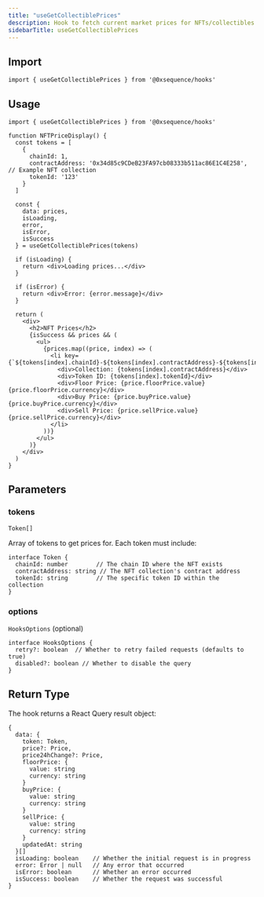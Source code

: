 ```yaml
---
title: "useGetCollectiblePrices"
description: Hook to fetch current market prices for NFTs/collectibles
sidebarTitle: useGetCollectiblePrices
---
```


## Import

```tsx
import { useGetCollectiblePrices } from '@0xsequence/hooks'
```

## Usage

```tsx
import { useGetCollectiblePrices } from '@0xsequence/hooks'

function NFTPriceDisplay() {
  const tokens = [
    {
      chainId: 1,
      contractAddress: '0x34d85c9CDeB23FA97cb08333b511ac86E1C4E258', // Example NFT collection
      tokenId: '123'
    }
  ]
  
  const { 
    data: prices, 
    isLoading, 
    error,
    isError,
    isSuccess 
  } = useGetCollectiblePrices(tokens)
  
  if (isLoading) {
    return <div>Loading prices...</div>
  }
  
  if (isError) {
    return <div>Error: {error.message}</div>
  }
  
  return (
    <div>
      <h2>NFT Prices</h2>
      {isSuccess && prices && (
        <ul>
          {prices.map((price, index) => (
            <li key={`${tokens[index].chainId}-${tokens[index].contractAddress}-${tokens[index].tokenId}`}>
              <div>Collection: {tokens[index].contractAddress}</div>
              <div>Token ID: {tokens[index].tokenId}</div>
              <div>Floor Price: {price.floorPrice.value} {price.floorPrice.currency}</div>
              <div>Buy Price: {price.buyPrice.value} {price.buyPrice.currency}</div>
              <div>Sell Price: {price.sellPrice.value} {price.sellPrice.currency}</div>
            </li>
          ))}
        </ul>
      )}
    </div>
  )
}
```

## Parameters

### tokens

`Token[]`

Array of tokens to get prices for. Each token must include:

```tsx
interface Token {
  chainId: number        // The chain ID where the NFT exists
  contractAddress: string // The NFT collection's contract address
  tokenId: string        // The specific token ID within the collection
}
```

### options

`HooksOptions` (optional)

```tsx
interface HooksOptions {
  retry?: boolean  // Whether to retry failed requests (defaults to true)
  disabled?: boolean // Whether to disable the query
}
```

## Return Type

The hook returns a React Query result object:

```tsx
{
  data: {
    token: Token,
    price?: Price,
    price24hChange?: Price,
    floorPrice: {
      value: string
      currency: string
    }
    buyPrice: {
      value: string
      currency: string
    }
    sellPrice: {
      value: string
      currency: string
    }
    updatedAt: string
  }[]
  isLoading: boolean    // Whether the initial request is in progress
  error: Error | null   // Any error that occurred
  isError: boolean      // Whether an error occurred
  isSuccess: boolean    // Whether the request was successful
}
```
